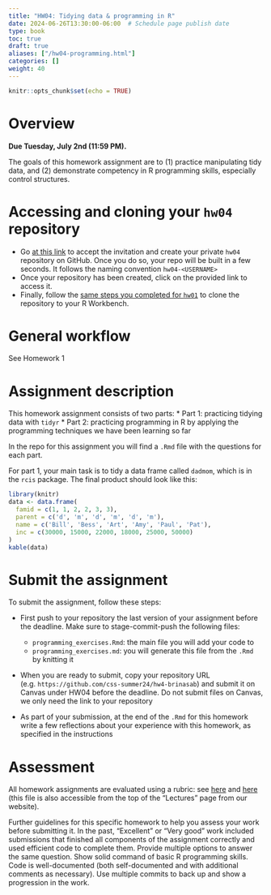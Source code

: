 ```yaml
---
title: "HW04: Tidying data & programming in R"
date: 2024-06-26T13:30:00-06:00  # Schedule page publish date
type: book
toc: true
draft: true
aliases: ["/hw04-programming.html"]
categories: []
weight: 40
---
```


```r
knitr::opts_chunk$set(echo = TRUE)
```


# Overview

**Due Tuesday, July 2nd (11:59 PM).**

The goals of this homework assignment are to (1) practice manipulating tidy data, and (2) demonstrate competency in R programming skills, especially control structures.


# Accessing and cloning your `hw04` repository

* Go [at this link](https://classroom.github.com/a/MADvhEM7) to accept the invitation and create your private `hw04` repository on GitHub. Once you do so, your repo will be built in a few seconds. It follows the naming convention `hw04-<USERNAME>`
* Once your repository has been created, click on the provided link to access it. 
* Finally, follow the [same steps you completed for `hw01`](/homework/edit-readme/) to clone the repository to your R Workbench.


# General workflow

See Homework 1


# Assignment description

This homework assignment consists of two parts: 
* Part 1: practicing tidying data with `tidyr`
* Part 2: practicing programming in R by applying the programming techniques we have been learning so far 

In the repo for this assignment you will find a `.Rmd` file with the questions for each part.

For part 1, your main task is to tidy a data frame called `dadmom`, which is in the `rcis` package. The final product should look like this:

```r
library(knitr)
data <- data.frame(
  famid = c(1, 1, 2, 2, 3, 3),
  parent = c('d', 'm', 'd', 'm', 'd', 'm'),
  name = c('Bill', 'Bess', 'Art', 'Amy', 'Paul', 'Pat'),
  inc = c(30000, 15000, 22000, 18000, 25000, 50000)
)
kable(data)
```



# Submit the assignment

To submit the assignment, follow these steps:

* First push to your repository the last version of your assignment before the deadline. Make sure to stage-commit-push the following files:

  - `programming_exercises.Rmd`: the main file you will add your code to
  - `programming_exercises.md`: you will generate this file from the `.Rmd` by knitting it 

* When you are ready to submit, copy your repository URL (e.g. `https://github.com/css-summer24/hw4-brinasab`) and submit it on Canvas under HW04 before the deadline. Do not submit files on Canvas, we only need the link to your repository 

* As part of your submission, at the end of the `.Rmd` for this homework write a few reflections about your experience with this homework, as specified in the instructions


# Assessment

All homework assignments are evaluated using a rubric: see [here](/faq/homework-evaluations/) and [here](https://docs.google.com/spreadsheets/d/1h7_TmhUr5k7BGT3h-F4VJMUEEUtvvhqw/edit?usp=sharing&ouid=112534119211880791899&rtpof=true&sd=true) (this file is also accessible from the top of the "Lectures" page from our website).

Further guidelines for this specific homework to help you assess your work before submitting it.
In the past, "Excellent" or "Very good" work included submissions that finished all components of the assignment correctly and used efficient code to complete them. Provide multiple options to answer the same question. Show solid command of basic R programming skills. Code is well-documented (both self-documented and with additional comments as necessary). Use multiple commits to back up and show a progression in the work. 